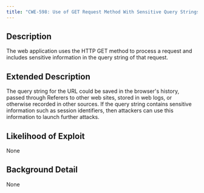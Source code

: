 ```yaml
---
title: "CWE-598: Use of GET Request Method With Sensitive Query Strings"
---
```


## Description
The web application uses the HTTP GET method to process a request and includes sensitive information in the query string of that request.

## Extended Description
The query string for the URL could be saved in the browser's history, passed through Referers to other web sites, stored in web logs, or otherwise recorded in other sources.  If the query string contains sensitive information such as session identifiers, then attackers can use this information to launch further attacks.
	 

## Likelihood of Exploit
None

## Background Detail
None
        